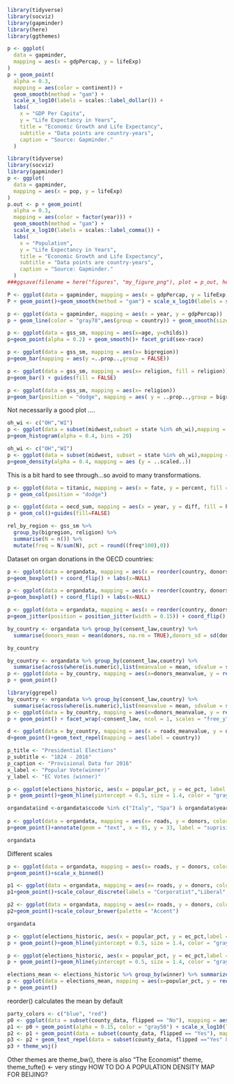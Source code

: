 
```r
library(tidyverse)
library(socviz)
library(gapminder)
library(here)
library(ggthemes)

p <- ggplot(
  data = gapminder,
  mapping = aes(x = gdpPercap, y = lifeExp)
)
p + geom_point(
  alpha = 0.3,
  mapping = aes(color = continent)) +
  geom_smooth(method = "gam") +
  scale_x_log10(labels = scales::label_dollar()) +
  labs(
    x = "GDP Per Capita",
    y = "Life Expectancy in Years",
    title = "Economic Growth and Life Expectancy",
    subtitle = "Data points are country-years",
    caption = "Source: Gapminder."
  )

```
```r
library(tidyverse)
library(socviz)
library(gapminder)
p <- ggplot(
  data = gapminder,
  mapping = aes(x = pop, y = lifeExp)
)
p.out <- p + geom_point(
  alpha = 0.3,
  mapping = aes(color = factor(year))) +
  geom_smooth(method = "gam") +
  scale_x_log10(labels = scales::label_comma()) +
  labs(
    x = "Population",
    y = "Life Expectancy in Years",
    title = "Economic Growth and Life Expectancy",
    subtitle = "Data points are country-years",
    caption = "Source: Gapminder."
  )
###ggsave(filename = here("figures", "my_figure_png"), plot = p_out, height =8, width = 10, units = "in")
```
```r
P <- ggplot(data = gapminder, mapping = aes(x = gdpPercap, y = lifeExp, color = continent))
P + geom_point()+geom_smooth(method = "gam") + scale_x_log10(labels = scales::label_comma())
```
```r
p <- ggplot(data = gapminder, mapping = aes(x = year, y = gdpPercap))
p + geom_line(color = "gray78",aes(group = country)) + geom_smooth(size = 1.1, method ="loess", se = FALSE) + scale_y_log10(labels = scales::label_dollar())+ facet_wrap(~continent, ncol = 5)
```
```r
p <- ggplot(data = gss_sm, mapping = aes(x=age, y=childs))
p+geom_point(alpha = 0.2) + geom_smooth()+ facet_grid(sex~race)
```
```r
p <- ggplot(data = gss_sm, mapping = aes(x= bigregion))
p+geom_bar(mapping = aes(y =..prop..,group = FALSE))
```
```r
p <- ggplot(data = gss_sm, mapping = aes(x= religion, fill = religion))
p+geom_bar() + guides(fill = FALSE)
```
```r
p <- ggplot(data = gss_sm, mapping = aes(x= religion))
p+geom_bar(position = "dodge", mapping = aes( y = ..prop..,group = bigregion)) + facet_wrap(~bigregion, ncol = 4)
```
Not necessarily a good plot ....
```r
oh_wi <- c("OH","WI")
p <- ggplot(data = subset(midwest,subset = state %in% oh_wi),mapping = aes(x=percollege, fill = state))
p+geom_histogram(alpha = 0.4, bins = 20)
```
```r
oh_wi <- c("OH","WI")
p <- ggplot(data = subset(midwest, subset = state %in% oh_wi),mapping = aes(x=area, fill = state))
p+geom_density(alpha = 0.4, mapping = aes (y = ..scaled..))
```
This is a bit hard to see through...so avoid to many transformations.
```r
p <- ggplot(data = titanic, mapping = aes(x = fate, y = percent, fill = sex))
p + geom_col(position = "dodge")
```
```r
p <- ggplot(data = oecd_sum, mapping = aes(x = year, y = diff, fill = hi_lo))
p + geom_col()+guides(fill=FALSE)
```
```r
rel_by_region <- gss_sm %>%
  group_by(bigregion, religion) %>%
  summarise(N = n()) %>%
  mutate(freq = N/sum(N), pct = round((freq*100),0))
```
Dataset on organ donations in the OECD countries:
```r
p <- ggplot(data = organdata, mapping = aes(x = reorder(country, donors, FUN = median, na.rm = TRUE), y = donors))
p+geom_boxplot() + coord_flip() + labs(x=NULL)
```
```r
p <- ggplot(data = organdata, mapping = aes(x = reorder(country, donors, FUN = median, na.rm = TRUE), y = donors, fill= world ))
p+geom_boxplot() + coord_flip() + labs(x=NULL)
```
```r
p <- ggplot(data = organdata, mapping = aes(x = reorder(country, donors, FUN = median, na.rm = TRUE), y = donors, colour= world ))
p+geom_jitter(position = position_jitter(width = 0.15)) + coord_flip() + labs(x=NULL)
```
```r
by_country <- organdata %>% group_by(consent_law,country) %>%
  summarise(donors_mean = mean(donors, na.rm = TRUE),donors_sd = sd(donors, na.rm = TRUE),gdp_mean = mean(gdp, na.rm = TRUE))

by_country
```
```r
by_country <- organdata %>% group_by(consent_law,country) %>%
  summarise(across(where(is.numeric),list(meanvalue = mean, sdvalue = sd),na.rm = TRUE))
p <- ggplot(data = by_country, mapping = aes(x=donors_meanvalue, y = reorder(country, donors_meanvalue), color = consent_law))
p + geom_point()
```
```r
library(ggrepel)
by_country <- organdata %>% group_by(consent_law,country) %>%
  summarise(across(where(is.numeric),list(meanvalue = mean, sdvalue = sd),na.rm = TRUE))
p <- ggplot(data = by_country, mapping = aes(x=donors_meanvalue, y = reorder(country, donors_meanvalue), color = consent_law))
p + geom_point() + facet_wrap(~consent_law, ncol = 1, scales = "free_y")

d <- ggplot(data = by_country, mapping = aes(x = roads_meanvalue, y = donors_meanvalue))
d+geom_point()+geom_text_repel(mapping = aes(label = country))

```
```r
p_title <- "Presidential Elections"
p_subtitle <- "1824 - 2016"
p_caption <- "Provisional Data for 2016"
x_label <- "Popular Vote(winner)"
y_label <- "EC Votes (winner)"

p <- ggplot(elections_historic, aes(x = popular_pct, y = ec_pct, label = winner_label))
p + geom_point()+geom_hline(yintercept = 0.5, size = 1.4, color = "gray80") + geom_vline(xintercept = 0.5, size = 1.4, color = "gray80") + geom_text_repel()+scale_x_continuous(labels = scales::label_percent())+labs(title = p_title)

```
```r
organdata$ind <-organdata$ccode %in% c("Italy", "Spa") & organdata$year > 1998 
  
p <- ggplot(data = organdata, mapping = aes(x= roads, y = donors, color = ind))
p+geom_point()+annotate(geom = "text", x = 91, y = 33, label = "suprisingly high \n recovery rate", hjust = 0) + annotate(geom = "rect", xmin = 125, xmax = 155, ymin = 30, ymax = 35, fill = "red", alpha = 0.2)

organdata
```
Different scales
```r
p <- ggplot(data = organdata, mapping = aes(x= roads, y = donors, color = world))
p+geom_point()+scale_x_binned()

p1 <- ggplot(data = organdata, mapping = aes(x= roads, y = donors, color = world))
p1+geom_point()+scale_colour_discrete(labels = "Corporatist","Liberal","Social Democratic", "Unidentified") + labs(x = "Road Deaths", y = "Donor Procurement", color = "Welfare State")

p2 <- ggplot(data = organdata, mapping = aes(x= roads, y = donors, color = world))
p2+geom_point()+scale_colour_brewer(palette = "Accent")

organdata
```
```r
p <- ggplot(elections_historic, aes(x = popular_pct, y = ec_pct,label = winner_label))
p + geom_point()+geom_hline(yintercept = 0.5, size = 1.4, color = "gray80") + geom_vline(xintercept = 0.5, size = 1.4, color = "gray80") + geom_text_repel(data=subset(elections_historic,year >1992))+scale_x_continuous(labels = scales::label_percent())
```
```r
p <- ggplot(elections_historic, aes(x = popular_pct, y = ec_pct,label = winner_label))
p + geom_point()+geom_hline(yintercept = 0.5, size = 1.4, color = "gray80") + geom_vline(xintercept = 0.5, size = 1.4, color = "gray80") + geom_text_repel(data=subset(elections_historic,year > 1992))+scale_x_continuous(labels = scales::label_percent()) 
```
```r
elections_mean <- elections_historic %>% group_by(winner) %>% summarize(across(where(is.numeric),mean))
p <- ggplot(data = elections_mean, mapping = aes(x=popular_pct, y = reorder(winner, popular_pct)))
p + geom_point()
```
reorder() calculates the mean by default
```r
party_colors <- c("blue", "red")
p0 <- ggplot(data = subset(county_data, flipped == "No"), mapping = aes(x = pop, y = black/100))
p1 <- p0 + geom_point(alpha = 0.15, color = "gray50") + scale_x_log10(labels = scales:: label_comma())
p2 <- p1 + geom_point(data = subset(county_data, flipped == "Yes"), mapping = aes(x = pop, y = black/100, color = partywinner16)) + scale_color_manual(values = party_colors)
p3 <- p2 + geom_text_repel(data = subset(county_data, flipped =="Yes" & black >25), mapping = aes(label = state))
p3 + theme_wsj()
```
Other themes are theme_bw(), there is also "The Economist" theme, theme_tufte() <- very stingy
HOW TO DO A POPULATION DENSITY MAP FOR BEIJING?

